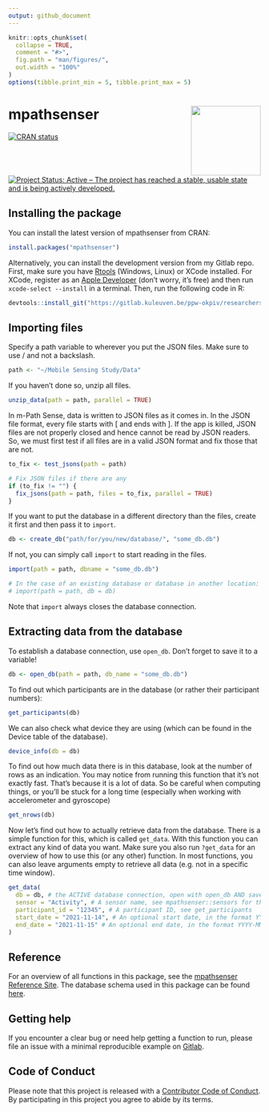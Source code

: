 ```yaml
---
output: github_document
---
```


<!-- README.md is generated from README.Rmd. Please edit that file -->

```r
knitr::opts_chunk$set(
  collapse = TRUE,
  comment = "#>",
  fig.path = "man/figures/",
  out.width = "100%"
)
options(tibble.print_min = 5, tibble.print_max = 5)
```

# mpathsenser <a href='https://ppw-okpiv.pages.gitlab.kuleuven.be/researchers/u0134047/mpathsenser/index.html'><img src='man/figures/logo.png' align="right" height="139" /></a>
[![CRAN status](https://www.r-pkg.org/badges/version/mpathsenser)](https://cran.r-project.org/package=mpathsenser)
[![Project Status: Active – The project has reached a stable, usable state and is being actively developed.](https://www.repostatus.org/badges/latest/active.svg)](https://www.repostatus.org/#active)

## Installing the package
You can install the latest version of mpathsenser from CRAN:

```r
install.packages("mpathsenser")
```

Alternatively, you can install the development version from my Gitlab repo. First, make sure you have [Rtools](https://cran.r-project.org/bin/windows/Rtools/) (Windows, Linux) or XCode installed. For XCode, register as an [Apple Developer](https://developer.apple.com/) (don't worry, it's free) and then run `xcode-select --install` in a terminal. Then, run the following code in R:

```r
devtools::install_git("https://gitlab.kuleuven.be/ppw-okpiv/researchers/u0134047/mpathsenser")
```

## Importing files

Specify a path variable to wherever you put the JSON files. Make sure to use / and not a backslash.

```r
path <- "~/Mobile Sensing Study/Data"
```

If you haven't done so, unzip all files.

```r
unzip_data(path = path, parallel = TRUE)
```

In m-Path Sense, data is written to JSON files as it comes in. In the JSON file format, every file starts with [ and ends with ]. If the app is killed, JSON files are not properly closed and hence cannot be read by JSON readers. So, we must first test if all files are in a valid JSON format and fix those that are not.

```r
to_fix <- test_jsons(path = path)

# Fix JSON files if there are any
if (to_fix != "") {
  fix_jsons(path = path, files = to_fix, parallel = TRUE)
}
```

If you want to  put the database in a different directory than the files, create it first and then pass it to `import`.

```r
db <- create_db("path/for/you/new/database/", "some_db.db")
``` 

If not, you can simply call `import` to start reading in the files.

```r
import(path = path, dbname = "some_db.db")

# In the case of an existing database or database in another location:
# import(path = path, db = db)
```

Note that `import` always closes the database connection.

## Extracting data from the database
To establish a database connection, use `open_db`. Don't forget to save it to a variable!

```r
db <- open_db(path = path, db_name = "some_db.db")
```

To find out which participants are in the database (or rather their participant numbers):
```r
get_participants(db)
```

We can also check what device they are using (which can be found in the Device table of the database).

```r
device_info(db = db)
```

To find out how much data there is in this database, look at the number of rows as an indication. You may notice from running this function that it's not exactly fast. That's because it is a lot of data. So be careful when computing things, or you'll be stuck for a long time (especially when working with accelerometer and gyroscope)

```r
get_nrows(db)
```

Now let's find out how to actually retrieve data from the database. There is a simple function for this, which is called `get_data`. With this function you can extract any kind of data you want. Make sure you also run `?get_data` for an overview of how to use this (or any other) function. In most functions, you can also leave arguments empty to retrieve all data (e.g. not in a specific time window).

```r
get_data(
  db = db, # the ACTIVE database connection, open with open_db AND save to a variable
  sensor = "Activity", # A sensor name, see mpathsenser::sensors for the full list
  participant_id = "12345", # A participant ID, see get_participants
  start_date = "2021-11-14", # An optional start date, in the format YYYY-MM-DD
  end_date = "2021-11-15" # An optional end date, in the format YYYY-MM-DD
)
```

## Reference 
For an overview of all functions in this package, see the [mpathsenser Reference Site](https://ppw-okpiv.pages.gitlab.kuleuven.be/researchers/u0134047/mpathsenser/reference/index.html). The database schema used in this package can be found [here](https://gitlab.kuleuven.be/ppw-okpiv/researchers/u0134047/mpathsenser/-/blob/master/inst/extdata/mpathsenser_db.png).

## Getting help
If you encounter a clear bug or need help getting a function to run, please file an issue with a minimal reproducible example on [Gitlab](https://gitlab.kuleuven.be/ppw-okpiv/researchers/u0134047/mpathsenser/-/issues).

## Code of Conduct

Please note that this project is released with a [Contributor Code of Conduct](https://gitlab.kuleuven.be/ppw-okpiv/researchers/u0134047/mpathsenser/-/blob/master/CONTRIBUTING.md). By participating in this project you agree to abide by its terms.
